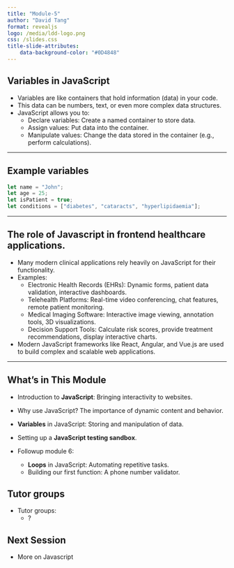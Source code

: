 ```yaml
---
title: "Module-5"
author: "David Tang"
format: revealjs
logo: /media/ldd-logo.png
css: /slides.css
title-slide-attributes:
    data-background-color: "#0D4848"
---
```


## Variables in JavaScript

* Variables are like containers that hold information (data) in your code.
* This data can be numbers, text, or even more complex data structures.
* JavaScript allows you to:
    * Declare variables: Create a named container to store data.
    * Assign values: Put data into the container.
    * Manipulate values: Change the data stored in the container (e.g., perform calculations).

---

## Example variables

```javascript
let name = "John";
let age = 25;
let isPatient = true;
let conditions = ["diabetes", "cataracts", "hyperlipidaemia"];
```

---

## The role of Javascript in frontend healthcare applications.

* Many modern clinical applications rely heavily on JavaScript for their functionality.
* Examples:
    * Electronic Health Records (EHRs): Dynamic forms, patient data validation, interactive dashboards.
    * Telehealth Platforms: Real-time video conferencing, chat features, remote patient monitoring.
    * Medical Imaging Software: Interactive image viewing, annotation tools, 3D visualizations.
    * Decision Support Tools: Calculate risk scores, provide treatment recommendations, display interactive charts.
* Modern JavaScript frameworks like React, Angular, and Vue.js are used to build complex and scalable web applications.

---

## What's in This Module

* Introduction to **JavaScript**: Bringing interactivity to websites.
* Why use JavaScript? The importance of dynamic content and behavior.
* **Variables** in JavaScript: Storing and manipulation of data.
* Setting up a **JavaScript testing sandbox**.

* Followup module 6:
    * **Loops** in JavaScript: Automating repetitive tasks.
    * Building our first function: A phone number validator.

## Tutor groups

* Tutor groups:
    * ?

## Next Session 

* More on Javascript
